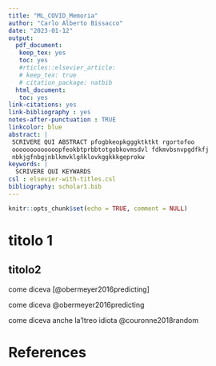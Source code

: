 ```yaml
---
title: "ML_COVID_Memoria"
author: "Carlo Alberto Bissacco"
date: "2023-01-12"
output: 
  pdf_document:
   keep_tex: yes
   toc: yes
   #rticles::elsevier_article:
   # keep_tex: true
   # citation_package: natbib
  html_document:
   toc: yes
link-citations: yes
link-bibliography : yes
notes-after-punctuation : TRUE
linkcolor: blue
abstract: |
 SCRIVERE QUI ABSTRACT pfogbkeopkgggktktkt rgortofoo 
 ooooooooooooopfeokbtprbbtotgobkovmsdvl fdkmvbsnvpgdfkfj
 nbkjgfnbgjnblkmvklgñklovkggkkkgeprokw
keywords: |
  SCRIVERE QUI KEYWARDS
csl : elsevier-with-titles.csl
bibliography: scholar1.bib
---
```


\pagebreak

```r
knitr::opts_chunk$set(echo = TRUE, comment = NULL)
```

\pagebreak

# titolo 1

## titolo2

come diceva [@obermeyer2016predicting]

come diceva @obermeyer2016predicting

come diceva anche la'ltreo idiota @couronne2018random

\pagebreak

# References {.unnumbered}
